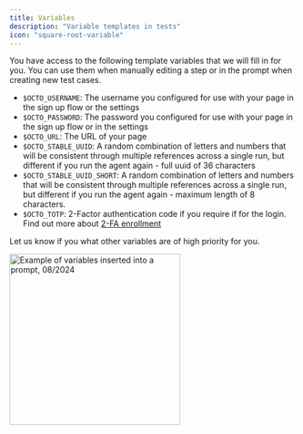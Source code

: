 ```yaml
---
title: Variables
description: "Variable templates in tests"
icon: "square-root-variable"
---
```


You have access to the following template variables that we will fill in for you.
You can use them when manually editing a step or in the prompt when creating new test cases.

- `$OCTO_USERNAME`: The username you configured for use with your page in the sign up flow or the settings
- `$OCTO_PASSWORD`: The password you configured for use with your page in the sign up flow or in the settings
- `$OCTO_URL`: The URL of your page
- `$OCTO_STABLE_UUID`: A random combination of letters and numbers that will be consistent through multiple references across a single run, but different if you run the agent again - full uuid of 36 characters
- `$OCTO_STABLE_UUID_SHORT`: A random combination of letters and numbers that will be consistent through multiple references across a single run, but different if you run the agent again - maximum length of 8 characters.
- `$OCTO_TOTP`: 2-Factor authentication code if you require if for the login. Find out more about [2-FA enrollment](./2fa)

Let us know if you what other variables are of high priority for you.

<Frame caption="Example of variables inserted into a prompt, 08/2024">
  <img
    src="/images/advanced/variables.png"
    alt="Example of variables inserted into a prompt, 08/2024"
    width="300px"
  />
</Frame>
